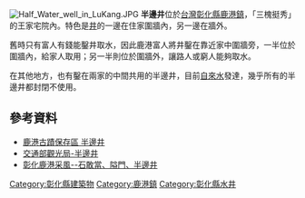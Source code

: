 [[File:Half_Water_well_in_LuKang.JPG|thumb]]
'''半邊井'''位於[[台灣|台灣]][[彰化縣|彰化縣]][[鹿港鎮|鹿港鎮]]，「三槐挺秀」的王家宅院內。特色是[[井|井]]的一邊在住家圍牆內，另一邊在牆外。

舊時只有富人有錢能鑿井取水，因此鹿港富人將井鑿在靠近家中圍牆旁，一半位於圍牆內，給家人取用；另一半則位於圍牆外，讓路人或窮人能夠取水。

在其他地方，也有鑿在兩家的中間共用的半邊井，目前[[自來水|自來水]]發達，幾乎所有的半邊井都封閉不使用。

== 參考資料 ==
*[https://web.archive.org/web/20160308025600/http://cyberfair.lmjh.chc.edu.tw/web/2015/deer/subject/213223700220117.html 鹿港古蹟保存區 半邊井]
*[https://www.taiwan.net.tw/m1.aspx?sNo=0001016&id=10853 交通部觀光局-半邊井]{{Wayback|url=https://www.taiwan.net.tw/m1.aspx?sNo=0001016&id=10853 |date=20180305142921 }}
*[http://www.ttvs.cy.edu.tw/kcc/90lukang/stone.htm 彰化鹿港采風--石敢當、隘門、半邊井]{{Wayback|url=http://www.ttvs.cy.edu.tw/kcc/90lukang/stone.htm |date=20131113064609 }}
{{TW-stub}}


[[Category:彰化縣建築物|Category:彰化縣建築物]]
[[Category:鹿港鎮|Category:鹿港鎮]]
[[Category:彰化縣水井|Category:彰化縣水井]]
